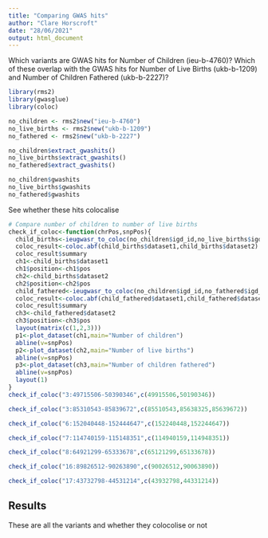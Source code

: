 ```yaml
---
title: "Comparing GWAS hits"
author: "Clare Horscroft"
date: "28/06/2021"
output: html_document
---
```


Which variants are GWAS hits for Number of Children (ieu-b-4760)? Which of these overlap with the GWAS hits for Number of Live Births (ukb-b-1209) and Number of Children Fathered (ukb-b-2227)?


```r
library(rms2)
library(gwasglue)
library(coloc)
```



```r
no_children <- rms2$new("ieu-b-4760")
no_live_births <- rms2$new("ukb-b-1209")
no_fathered <- rms2$new("ukb-b-2227")
```

```r
no_children$extract_gwashits()
no_live_births$extract_gwashits()
no_fathered$extract_gwashits()
```

```r
no_children$gwashits
no_live_births$gwashits
no_fathered$gwashits
```

See whether these hits colocalise

```r
# Compare number of children to number of live births
check_if_coloc<-function(chrPos,snpPos){
  child_births<-ieugwasr_to_coloc(no_children$igd_id,no_live_births$igd_id,chrPos)
  coloc_result<-coloc.abf(child_births$dataset1,child_births$dataset2)
  coloc_result$summary
  ch1<-child_births$dataset1
  ch1$position<-ch1$pos
  ch2<-child_births$dataset2
  ch2$position<-ch2$pos
  child_fathered<-ieugwasr_to_coloc(no_children$igd_id,no_fathered$igd_id,chrPos)
  coloc_result<-coloc.abf(child_fathered$dataset1,child_fathered$dataset2)
  coloc_result$summary
  ch3<-child_fathered$dataset2
  ch3$position<-ch3$pos
  layout(matrix(c(1,2,3)))
  p1<-plot_dataset(ch1,main="Number of children")
  abline(v=snpPos)
  p2<-plot_dataset(ch2,main="Number of live births")
  abline(v=snpPos)
  p3<-plot_dataset(ch3,main="Number of children fathered")
  abline(v=snpPos)
  layout(1)
}
check_if_coloc("3:49715506-50390346",c(49915506,50190346))
```
```r
check_if_coloc("3:85310543-85839672",c(85510543,85638325,85639672))
```
```r
check_if_coloc("6:152040448-152444647",c(152240448,152244647))
```
```r
check_if_coloc("7:114740159-115148351",c(114940159,114948351))
```


```r
check_if_coloc("8:64921299-65333678",c(65121299,65133678))
```

```r
check_if_coloc("16:89826512-90263890",c(90026512,90063890))
```

```r
check_if_coloc("17:43732798-44531214",c(43932798,44331214))
```

## Results

These are all the variants and whether they colocolise or not

```r

```

